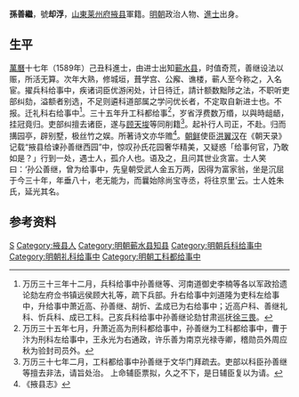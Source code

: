 '''孫善繼'''，號'''却浮'''，[[山東|山東]][[莱州府|莱州府]][[掖县|掖县]]軍籍。[[明朝|明朝]]政治人物、[[進士|進士]]出身。

== 生平 ==
[[萬曆|萬曆]]十七年（1589年）己丑科進士，由进士出知[[蕲水县|蕲水县]]，时值奇荒，善继设法以赈，所活无算。次年大熟，修城垣，葺学宫、公廨、谯楼，蕲人至今称之，入名宦。擢兵科给事中，疾诸词臣优游闲处，计日待迁，請计额数黜陟之法，不职听吏部纠劾，溢额者别选，不足则遴科道部属之学问优长者，不定取自新进士也。不报。迁礼科右给事中<ref>万历三十三年十二月，兵科给事中孙善继等、河南道御史李楠等各以军政拾遗论劾左府佥书镇远侯顾大礼等，疏下兵部。升右给事中刘道隆为吏科左给事中，升给事中萧近高、孙善继、胡忻、孟成已为右给事中；近高户科、善继礼科、忻兵科、成已工科。己亥兵科给事中孙善继论劾甘肃巡抚[[徐三畏|徐三畏]]。</ref>。三十五年升工科都给事<ref>万历三十五年七月，升萧近高为刑科都给事中，孙善继为工科都给事中，曹于汴为刑科左给事中，王永光为右通政，许乐善为南京光禄寺卿，稽勋员外周应秋为验封司员外。</ref>，岁省浮费数万缗，以與時龃龉，挂冠竟归。吏部纠擅去诸臣，遂与[[顾天埈|顾天埈]]等同削籍<ref>万历三十七年二月，工科都给事中孙善继于文华门拜疏去。吏部以科臣孙善继等擅去非法，请旨处治。 上命辅臣票拟，久之不下，是日辅臣复以为请。</ref>。起补行人司正，不赴。归而搆园亭，辟别墅，极丝竹之娱。所著诗文亦华赡<ref>《掖县志》</ref>。[[朝鲜|朝鲜]]使臣[[洪翼汉|洪翼汉]]在《朝天录》记载“掖县给谏孙善继西园”中，惊叹孙氏花园奢华精美，又疑惑「给事何官，乃敢如是？」行到一处，遇士人，孤介人也。语及之，且问其世业贪富。士人笑曰：‘孙公善继，曾为给事中，先皇朝受武人金五万两，因得为富家翁，坐是沉屈于今三十年，年垂八十，老无能为，而曩始除尚宝寺丞，将往京里’云。士人姓朱氏，延光其名。

== 参考资料 ==
{{reflist}}

{{萬曆十七年己丑科殿試金榜}}

{{Authority control}}

{{DEFAULTSORT:Sun孫}}
[[Category:孫姓|S]]
[[Category:掖县人|Category:掖县人]]
[[Category:明朝蕲水县知县|Category:明朝蕲水县知县]]
[[Category:明朝兵科给事中|Category:明朝兵科给事中]]
[[Category:明朝礼科给事中|Category:明朝礼科给事中]]
[[Category:明朝工科都给事中|Category:明朝工科都给事中]]


{{明朝人物小作品}}